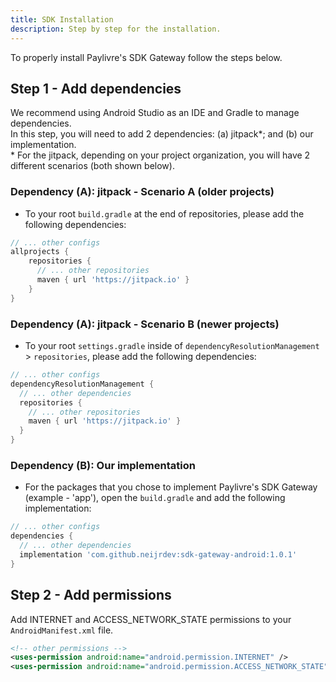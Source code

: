 ```yaml
---
title: SDK Installation
description: Step by step for the installation.
---
```


To properly install Paylivre's SDK Gateway follow the steps below.

## Step 1 - Add dependencies

We recommend using Android Studio as an IDE and Gradle to manage dependencies.<br/>
In this step, you will need to add 2 dependencies: (a) jitpack\*; and (b) our implementation.<br /> \* For the jitpack, depending on your project organization, you will have 2 different
scenarios (both shown below).

### Dependency (A): jitpack - Scenario A (older projects)

- To your root `build.gradle` at the end of repositories, please add the following dependencies:

```groovy title=./build.gradle lineNumbers=true highlight={5}
// ... other configs
allprojects {
    repositories {
      // ... other repositories
      maven { url 'https://jitpack.io' }
    }
}
```

### Dependency (A): jitpack - Scenario B (newer projects)

- To your root `settings.gradle` inside of `dependencyResolutionManagement` > `repositories`, please add the following dependencies:

```groovy title=./build.gradle lineNumbers=true highlight={6}
// ... other configs
dependencyResolutionManagement {
  // ... other dependencies
  repositories {
    // ... other repositories
    maven { url 'https://jitpack.io' }
  }
}

```

### Dependency (B): Our implementation

- For the packages that you chose to implement Paylivre's SDK Gateway (example - 'app'), open the `build.gradle` and add the following implementation:

```groovy title=./app/build.gradle lineNumbers=true highlight={4}
// ... other configs
dependencies {
  // ... other dependencies
  implementation 'com.github.neijrdev:sdk-gateway-android:1.0.1'
}
```

## Step 2 - Add permissions

Add INTERNET and ACCESS_NETWORK_STATE permissions to your `AndroidManifest.xml` file.

```xml title=./AndroidManifest.xml lineNumbers=true highlight={2-3}
<!-- other permissions -->
<uses-permission android:name="android.permission.INTERNET" />
<uses-permission android:name="android.permission.ACCESS_NETWORK_STATE" />
```
